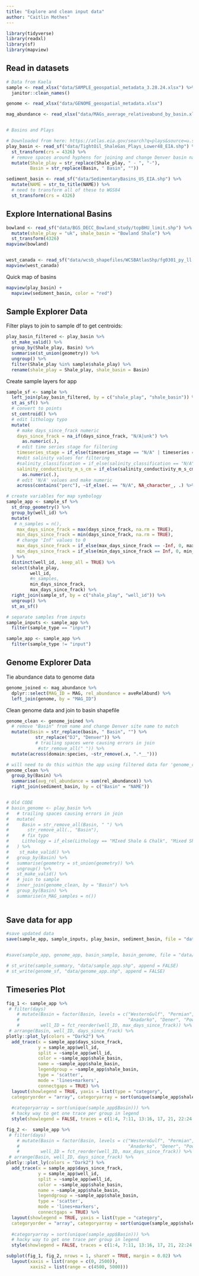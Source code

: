 ```yaml
---
title: "Explore and clean input data"
author: "Caitlin Mothes"
---
```


```r
library(tidyverse)
library(readxl)
library(sf)
library(mapview)
```

## Read in datasets

```r
# Data from Kaela
sample <- read_xlsx("data/SAMPLE_geospatial_metadata_3.28.24.xlsx") %>% 
  janitor::clean_names()

genome <- read_xlsx("data/GENOME_geospatial_metadata.xlsx")

mag_abundance <- read_xlsx("data/MAGs_average_relativeabund_by_basin.xlsx")


# Basins and Plays

# Downloaded from here: https://atlas.eia.gov/search?q=plays&source=u.s.%2520energy%2520information%2520administration
play_basin <- read_sf("data/TightOil_ShaleGas_Plays_Lower48_EIA.shp") %>% 
  st_transform(crs = 4326) %>% 
  # remove spaces around hyphens for joining and change Denver basin name
  mutate(Shale_play = str_replace(Shale_play, " - ", "-"),
         Basin = str_replace(Basin, " Basin", ""))

sediment_basin <- read_sf("data/SedimentaryBasins_US_EIA.shp") %>% 
  mutate(NAME = str_to_title(NAME)) %>% 
  # need to transform all of these to WGS84
  st_transform(crs = 4326)

```

## Explore International Basins

```r
bowland <- read_sf("data/BGS_DECC_Bowland_study/topBHU_limit.shp") %>% 
  mutate(shale_play = "uk", shale_basin = "Bowland Shale") %>% 
  st_transform(4326)
mapview(bowland)


west_canada <- read_sf("data/wcsb_shapefiles/WCSBAtlasShp/fg0301_py_ll.shp")
mapview(west_canada)
```

Quick map of basins

```r
mapview(play_basin) +
  mapview(sediment_basin, color = "red")
```

## Sample Explorer Data

Filter plays to join to sample df to get centroids:

```r
play_basin_filtered <- play_basin %>%
  st_make_valid() %>% 
  group_by(Shale_play, Basin) %>% 
  summarise(st_union(geometry)) %>% 
  ungroup() %>% 
  filter(Shale_play %in% sample$shale_play) %>% 
  rename(shale_play = Shale_play, shale_basin = Basin)
```

Create sample layers for app

```r
sample_sf <- sample %>%
  left_join(play_basin_filtered, by = c("shale_play", "shale_basin")) %>%
  st_as_sf() %>%
  # convert to points
  st_centroid() %>%
  # edit lithology typo
  mutate(
    # make days_since_frack numeric
    days_since_frack = na_if(days_since_frack, "N/A|unk") %>%
      as.numeric(.),
    # edit time series stage for filtering
    timeseries_stage = if_else(timeseries_stage == "N/A" | timeseries == "no", "none", timeseries_stage),
    #edit salinity values for filtering
    #salinity_classification = if_else(salinity_classification == "N/A", NA_character_, salinity_classification),
    salinity_conductivity_m_s_cm = if_else(salinity_conductivity_m_s_cm == "not measured", NA_character_, salinity_conductivity_m_s_cm) %>% 
      as.numeric(.),
    # edit 'N/A' values and make numeric
    across(contains("perc"), ~if_else(. == "N/A", NA_character_, .) %>% as.numeric(.)))

# create variables for map symbology
sample_app <- sample_sf %>%
  st_drop_geometry() %>%
  group_by(well_id) %>%
  mutate(
   # n_samples = n(),
    max_days_since_frack = max(days_since_frack, na.rm = TRUE),
    min_days_since_frack = min(days_since_frack, na.rm = TRUE),
    # change 'Inf' values to 0
    max_days_since_frack = if_else(max_days_since_frack == -Inf, 0, max_days_since_frack),
    min_days_since_frack = if_else(min_days_since_frack == Inf, 0, min_days_since_frack)
  ) %>%
  distinct(well_id, .keep_all = TRUE) %>%
  select(shale_play,
         well_id, 
         #n_samples,
         min_days_since_frack, 
         max_days_since_frack) %>%
  right_join(sample_sf, by = c("shale_play", "well_id")) %>%
  ungroup() %>%
  st_as_sf()

# separate samples from inputs
sample_inputs <- sample_app %>% 
  filter(sample_type == "input")

sample_app <- sample_app %>% 
  filter(sample_type != "input")
```

## Genome Explorer Data

Tie abundance data to genome data

```r
genome_joined <- mag_abundance %>% 
  dplyr::select(MAG_ID = MAG, rel_abundance = aveRelAbund) %>% 
  left_join(genome, by = "MAG_ID")
```

Clean genome data and join to basin shapefile

```r
genome_clean <- genome_joined %>% 
  # remove "Basin" from name and change Denver site name to match
  mutate(Basin = str_replace(basin, " Basin", "") %>% 
           str_replace("DJ", "Denver")) %>% 
           # trailing spaces were causing errors in join
            #str_remove_all(" ")) %>% 
  mutate(across(domain:species, ~str_remove(.x, ".*__")))
```

```r
# will need to do this within the app using filtered data for 'genome_clean'
genome_clean %>% 
  group_by(Basin) %>% 
  summarise(avg_rel_abundance = sum(rel_abundance)) %>% 
  right_join(sediment_basin, by = c("Basin" = "NAME"))


# Old CODE
# basin_genome <- play_basin %>%
#   # trailing spaces causing errors in join
#   mutate(
#     Basin = str_remove_all(Basin, " ") %>%
#       str_remove_all(., "Basin"),
#     # fix typo
#     Lithology = if_else(Lithology == "MIxed Shale & Chalk", "Mixed Shale & Chalk", Lithology)
#   ) %>%
#    st_make_valid() %>% 
#   group_by(Basin) %>% 
#   summarise(geometry = st_union(geometry)) %>% 
#   ungroup() %>% 
#   st_make_valid() %>% 
#   # join to sample
#   inner_join(genome_clean, by = "Basin") %>%
#   group_by(Basin) %>% 
#   summarise(n_MAG_samples = n())
  
```

## Save data for app

```r
#save updated data
save(sample_app, sample_inputs, play_basin, sediment_basin, file = "data/app_data_Update.RData")


#save(sample_app, genome_app, basin_sample, basin_genome, file = "data/app_data.RData")

# st_write(sample_summary, "data/sample_app.shp", append = FALSE)
# st_write(genome_sf, "data/genome_app.shp", append = FALSE)
```

## Timeseries Plot

```r

fig_1 <- sample_app %>% 
 # filter(days)
    # mutate(Basin = factor(Basin, levels = c("WesternGulf", "Permian", "Appalachian", 
    #                                         "Anadarko", "Dener", "PowderRiver", "Michigan")),
    #        well_ID = fct_reorder(well_ID, max_days_since_frack)) %>%
 # arrange(Basin, well_ID, days_since_frack) %>% 
plotly::plot_ly(colors = "Dark2") %>% 
  add_trace(x = sample_app$days_since_frack,
            y = sample_app$well_id,
            split = ~sample_app$well_id,
            color = ~sample_app$shale_basin,
            name = ~sample_app$shale_basin,
            legendgroup = ~sample_app$shale_basin,
            type = 'scatter',
            mode = 'lines+markers',
            connectgaps = TRUE) %>% 
  layout(showlegend = TRUE, yaxis = list(type = "category",
  categoryorder = "array", categoryarray = sort(unique(sample_app$shale_basin)))) %>% 
         
  #categoryarray = sort(unique(sample_app$Basin))) %>% 
  # hacky way to get one trace per group in legend
  style(showlegend = FALSE, traces = c(1:4, 7:11, 13:16, 17, 21, 22:24, 26, 28))

fig_2 <-  sample_app %>% 
 # filter(days)
    # mutate(Basin = factor(Basin, levels = c("WesternGulf", "Permian", "Appalachian", 
    #                                         "Anadarko", "Dener", "PowderRiver", "Michigan")),
    #        well_ID = fct_reorder(well_ID, max_days_since_frack)) %>%
 # arrange(Basin, well_ID, days_since_frack) %>% 
plotly::plot_ly(colors = "Dark2") %>% 
  add_trace(x = sample_app$days_since_frack,
            y = sample_app$well_id,
            split = ~sample_app$well_id,
            color = ~sample_app$shale_basin,
            name = ~sample_app$shale_basin,
            legendgroup = ~sample_app$shale_basin,
            type = 'scatter',
            mode = 'lines+markers',
            connectgaps = TRUE) %>% 
  layout(showlegend = TRUE, yaxis = list(type = "category",
  categoryorder = "array", categoryarray = sort(unique(sample_app$shale_basin)))) %>% 
         
  #categoryarray = sort(unique(sample_app$Basin))) %>% 
  # hacky way to get one trace per group in legend
  style(showlegend = FALSE, traces = c(1:4, 7:11, 13:16, 17, 21, 22:24, 26, 28))

subplot(fig_1, fig_2, nrows = 1, shareY = TRUE, margin = 0.02) %>% 
  layout(xaxis = list(range = c(0, 2500)),
         xaxis2 = list(range = c(4500, 5000)))
  
```
